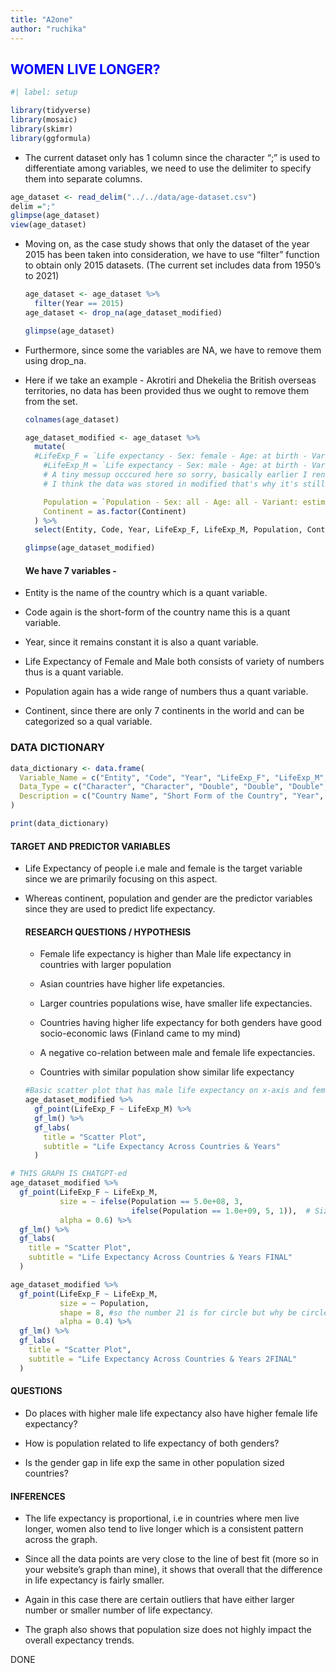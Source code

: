 ```yaml
---
title: "A2one"
author: "ruchika"
---
```


## WOMEN LIVE LONGER? {style="COLOR: BLUE"}

```r
#| label: setup

library(tidyverse)
library(mosaic)
library(skimr)
library(ggformula)
```

-   The current dataset only has 1 column since the character ";" is used to differentiate among variables, we need to use the delimiter to specify them into separate columns.

```r
age_dataset <- read_delim("../../data/age-dataset.csv")
delim =";"
glimpse(age_dataset)
view(age_dataset)
```

-   Moving on, as the case study shows that only the dataset of the year 2015 has been taken into consideration, we have to use "filter" function to obtain only 2015 datasets. (The current set includes data from 1950's to 2021)

    ```r
    age_dataset <- age_dataset %>%
      filter(Year == 2015)
    age_dataset <- drop_na(age_dataset_modified)

    glimpse(age_dataset)
    ```

-   Furthermore, since some the variables are NA, we have to remove them using drop_na.

-   Here if we take an example - Akrotiri and Dhekelia the British overseas territories, no data has been provided thus we ought to remove them from the set.

    ```r
    colnames(age_dataset)

    ```

    ```r
    age_dataset_modified <- age_dataset %>%
      mutate(
      #LifeExp_F = `Life expectancy - Sex: female - Age: at birth - Variant: estimates` / 10,  
        #LifeExp_M = `Life expectancy - Sex: male - Age: at birth - Variant: estimates` / 10,     
        # A tiny messup occcured here so sorry, basically earlier I renamed the life expectancy into LifeExp_F and went to do the graph then realised population's name is also pretty big so came back to change the name, then code stopped working saying Life Expectancy doesn't exist so I checked the colnames but it showed the renamed names (LifeExp) so then in mutate I used the new names and divided by 10 but then it showed those names doesn't exist so I removed both and now the dataset shows correct name with correct numericals.
        # I think the data was stored in modified that's why it's still showing even if I dont write it in code,but still not sure what happened, sorry for the inconvenience.
        
        Population = `Population - Sex: all - Age: all - Variant: estimates`,
        Continent = as.factor(Continent)  
      ) %>%
      select(Entity, Code, Year, LifeExp_F, LifeExp_M, Population, Continent)

    glimpse(age_dataset_modified)
    ```

    #### We have 7 variables -

-   Entity is the name of the country which is a quant variable.

-   Code again is the short-form of the country name this is a quant variable.

-   Year, since it remains constant it is also a quant variable.

-   Life Expectancy of Female and Male both consists of variety of numbers thus is a quant variable.

-   Population again has a wide range of numbers thus a quant variable.

-   Continent, since there are only 7 continents in the world and can be categorized so a qual variable.

### DATA DICTIONARY

```r
data_dictionary <- data.frame(
  Variable_Name = c("Entity", "Code", "Year", "LifeExp_F", "LifeExp_M", "Population", "Continent"),
  Data_Type = c("Character", "Character", "Double", "Double", "Double", "Double", "Character"),
  Description = c("Country Name", "Short Form of the Country", "Year", "Life Expectancy of Females", "Life Expectancy of Males", "Population", "Continent")
)

print(data_dictionary)
```

#### TARGET AND PREDICTOR VARIABLES

-   Life Expectancy of people i.e male and female is the target variable since we are primarily focusing on this aspect.

-   Whereas continent, population and gender are the predictor variables since they are used to predict life expectancy.

    #### RESEARCH QUESTIONS / HYPOTHESIS

    -   Female life expectancy is higher than Male life expectancy in countries with larger population

    -   Asian countries have higher life expetancies.

    -   Larger countries populations wise, have smaller life expectancies.

    -   Countries having higher life expectancy for both genders have good socio-economic laws (Finland came to my mind)

    -   A negative co-relation between male and female life expectancies.

    -   Countries with similar population show similar life expectancy

    ```r
    #Basic scatter plot that has male life expectancy on x-axis and female on y-axi.
    age_dataset_modified %>%
      gf_point(LifeExp_F ~ LifeExp_M) %>%
      gf_lm() %>%
      gf_labs(
        title = "Scatter Plot",
        subtitle = "Life Expectancy Across Countries & Years"
      )
    ```

```r
# THIS GRAPH IS CHATGPT-ed
age_dataset_modified %>%
  gf_point(LifeExp_F ~ LifeExp_M, 
           size = ~ ifelse(Population == 5.0e+08, 3, 
                           ifelse(Population == 1.0e+09, 5, 1)),  # Size 3 for 5.0e+08, size 5 for 1.0e+09, size 1 otherwise
           alpha = 0.6) %>%
  gf_lm() %>%
  gf_labs(
    title = "Scatter Plot",
    subtitle = "Life Expectancy Across Countries & Years FINAL"
  )
```

```r
age_dataset_modified %>%
  gf_point(LifeExp_F ~ LifeExp_M, 
           size = ~ Population,  
           shape = 8, #so the number 21 is for circle but why be circle when you can be a star :>         
           alpha = 0.4) %>% 
  gf_lm() %>%
  gf_labs(
    title = "Scatter Plot",
    subtitle = "Life Expectancy Across Countries & Years 2FINAL"
  )
```

#### QUESTIONS

-   Do places with higher male life expectancy also have higher female life expectancy?

-   How is population related to life expectancy of both genders?

-   Is the gender gap in life exp the same in other population sized countries?

#### INFERENCES

-   The life expectancy is proportional, i.e in countries where men live longer, women also tend to live longer which is a consistent pattern across the graph.

-   Since all the data points are very close to the line of best fit (more so in your website's graph than mine), it shows that overall that the difference in life expectancy is fairly smaller.

-   Again in this case there are certain outliers that have either larger number or smaller number of life expectancy.

-   The graph also shows that population size does not highly impact the overall expectancy trends.

DONE
